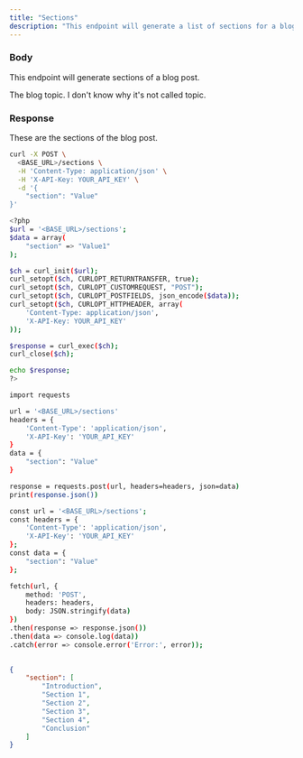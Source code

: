 ```yaml
---
title: "Sections"
description: "This endpoint will generate a list of sections for a blog post."
---
```


### Body

This endpoint will generate sections of a blog post.

<ParamField body="section" type="string">
    The blog topic. I don't know why it's not called topic.
</ParamField>

### Response

<ResponseField name="section" type="array">
    These are the sections of the blog post.
</ResponseField>  


<RequestExample>

```bash cURL
curl -X POST \
  <BASE_URL>/sections \
  -H 'Content-Type: application/json' \
  -H 'X-API-Key: YOUR_API_KEY' \
  -d '{
    "section": "Value"
}'
```

```bash PHP
<?php
$url = '<BASE_URL>/sections';
$data = array(
    "section" => "Value1"
);

$ch = curl_init($url);
curl_setopt($ch, CURLOPT_RETURNTRANSFER, true);
curl_setopt($ch, CURLOPT_CUSTOMREQUEST, "POST");
curl_setopt($ch, CURLOPT_POSTFIELDS, json_encode($data));
curl_setopt($ch, CURLOPT_HTTPHEADER, array(
    'Content-Type: application/json',
    'X-API-Key: YOUR_API_KEY'
));

$response = curl_exec($ch);
curl_close($ch);

echo $response;
?>

```

```bash Python
import requests

url = '<BASE_URL>/sections'
headers = {
    'Content-Type': 'application/json',
    'X-API-Key': 'YOUR_API_KEY'
}
data = {
    "section": "Value"
}

response = requests.post(url, headers=headers, json=data)
print(response.json())


```

```bash JavaScript
const url = '<BASE_URL>/sections';
const headers = {
    'Content-Type': 'application/json',
    'X-API-Key': 'YOUR_API_KEY'
};
const data = {
    "section": "Value"
};

fetch(url, {
    method: 'POST',
    headers: headers,
    body: JSON.stringify(data)
})
.then(response => response.json())
.then(data => console.log(data))
.catch(error => console.error('Error:', error));
    
```


</RequestExample>

<ResponseExample>

```json Example Response
{
	"section": [
		"Introduction",
		"Section 1",
		"Section 2",
        "Section 3",
        "Section 4",
		"Conclusion"
	]
}
```

</ResponseExample>

&nbsp;
#
&nbsp;
#
&nbsp;
